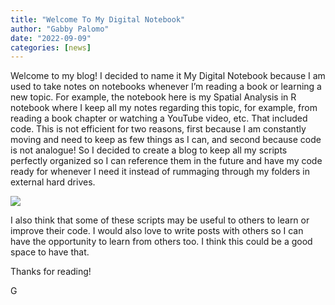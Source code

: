 ```yaml
---
title: "Welcome To My Digital Notebook"
author: "Gabby Palomo"
date: "2022-09-09"
categories: [news]
---
```


Welcome to my blog! I decided to name it My Digital Notebook because I am used to take notes on notebooks whenever I'm reading a book or learning a new topic. For example, the notebook here is my Spatial Analysis in R notebook where I keep all my notes regarding this topic, for example, from reading a book chapter or watching a YouTube video, etc. That included code. This is not efficient for two reasons, first because I am constantly moving and need to keep as few things as I can, and second because code is not analogue! So I decided to create a blog to keep all my scripts perfectly organized so I can reference them in the future and have my code ready for whenever I need it instead of rummaging through my folders in external hard drives. 

![](notebook.JPG)

I also think that some of these scripts may be useful to others to learn or improve their code. I would also love to write posts with others so I can have the opportunity to learn from others too. I think this could be a good space to have that. 

Thanks for reading! 

G




